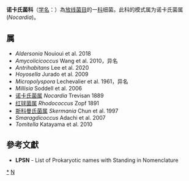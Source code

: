 {{Automatic taxobox
| taxon = Nocardiaceae
| authority = Castellani and Chalmers, 1919
| type genus = 诺卡氏菌属<br>''Nocardia''
| type genus authority = Trevisan 1889
| synonyms = 
* ''Tomitellaceae'' Salam et al. 2020
* ''Hoyosellaceae'' Salam et al. 2020
}}
'''诺卡氏菌科'''（[[学名|学名]]：{{lang|la|''Nocardiaceae''}}）為[[放线菌目|放线菌目]]的一[[科|科]]细菌。此科的模式属为诺卡氏菌属(''Nocardia'')。

==属==
* ''Aldersonia'' Nouioui et al. 2018
* ''Amycolicicoccus'' Wang et al. 2010，异名
* ''Antrihabitans'' Lee et al. 2020
* ''Hoyosella'' Jurado et al. 2009
* ''Micropolyspora'' Lechevalier et al. 1961，异名
* ''Millisia'' Soddell et al. 2006
* [[诺卡氏菌属|诺卡氏菌属]] ''Nocardia'' Trevisan 1889
* [[红球菌属|红球菌属]] ''Rhodococcus'' Zopf 1891
* [[斯科曼氏菌属|斯科曼氏菌属]] ''Skermania'' Chun et al. 1997
* ''Smaragdicoccus'' Adachi et al. 2007
* ''Tomitella'' Katayama et al. 2010

==參考文獻==
{{reflist}}
* '''LPSN''' - List of Prokaryotic names with Standing in Nomenclature

{{taxonbar}}

[[Category:_诺卡氏菌科|*]]
[[Category:1919年描述的分类群|N]]